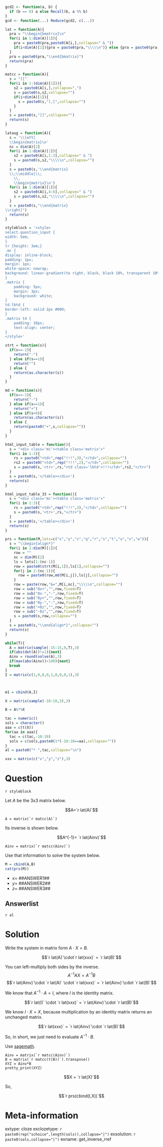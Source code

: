 ```r
gcd2 <- function(a, b) {
  if (b == 0) a else Recall(b, a %% b)
}
gcd <- function(...) Reduce(gcd2, c(...))

lat = function(A){
  pra = "\\begin{bmatrix}\n"
  for(i in 1:dim(A)[1]){
    pra = paste0(pra,paste0(A[i,],collapse=" & "))
    if(i<dim(A)[1]){pra = paste0(pra,"\\\\\n")} else {pra = paste0(pra,"\n")}
  }
  pra = paste0(pra,"\\end{bmatrix}")
  return(pra)
}

matcc = function(A){
  s = "[["
  for(i in 1:(dim(A)[1])){
    s2 = paste0(A[i,],collapse=",")
    s = paste0(s,s2,collapse="")
    if(i<dim(A)[1]){
      s = paste0(s,"],[",collapse="")
    }
  }
  s = paste0(s,"]]",collapse="")
  return(s)
}

lataug = function(A){
  s = '\\left[
  \\begin{matrix}\n'
  nc = dim(A)[2]
  for(i in 1:dim(A)[1]){
    s2 = paste0(A[i,1:3],collapse=" & ")
    s = paste0(s,s2,"\\\\\n",collapse="")
  }
  s = paste0(s,'\\end{matrix}
  \\;\\middle|\\;
    \\,
    \\begin{matrix}\n')
  for(i in 1:dim(A)[1]){
    s2 = paste0(A[i,4:6],collapse=" & ")
    s = paste0(s,s2,"\\\\\n",collapse="")
  }
  s = paste0(s,"\\end{matrix}
\\right]")
  return(s)
}

styleblock = '<style>
select.question_input {
width: 5em;
}
tr {height: 3em;}
.mc {
display: inline-block;
padding: 1px;
margin: 1px;
white-space: nowrap;
background: linear-gradient(to right, black, black 10%, transparent 10%,transparent 90%,black 90%,black);
}
.matrix {
    padding: 5px;
    margin: 3px;
    background: white;
}
td.lbtd {
border-left: solid 2px #000;
}
.matrix td {
    padding: 10px;    
    text-align: center;
}
</style>'

strt = function(s){
  if(s==-1){
    return("-")
  } else if(s==1){
    return("")
  } else {
    return(as.character(s))
  }
}

md = function(s){
  if(s==-1){
    return("-")
  } else if(s==1){
    return("+")
  } else if(s<0){
    return(as.character(s))
  } else {
    return(paste0("+",s,collapse=""))
  }
}

html_input_table = function(){
  s = "<div class='mc'><table class='matrix'>"
  for(i in 1:3){
    rs = paste0("<td>",rep("!!!",3),"</td>",collapse="")
    rs2 = paste0("<td>",rep("!!!",2),"</td>",collapse="")
    s = paste0(s,'<tr>',rs,"<td class='lbtd'>!!!</td>",rs2,"</tr>")
  }
  s = paste0(s,'</table></div>')
  return(s)
}

html_input_table_33 = function(){
  s = "<div class='mc'><table class='matrix'>"
  for(i in 1:3){
    rs = paste0("<td>",rep("!!!",3),"</td>",collapse="")
    s = paste0(s,'<tr>',rs,"</tr>")
  }
  s = paste0(s,'</table></div>')
  return(s)
}

prs = function(M,lets=c("x","y","z","q","r","s","t","u","v","w")){
  s = "\\begin{align*}"
  for(i in 1:dim(M)[1]){
    row = ""
    nc = dim(M)[2]
    ls = lets[1:(nc-1)]
    row = paste0(strt(M[i,1]),ls[1],collapse="")
    for(j in 2:(nc-1)){
      row = paste0(row,md(M[i,j]),ls[j],collapse="")
    }
    row = paste(row,"&=",M[i,nc],"\\\\\n",collapse="")
    row = sub("0x+","",row,fixed=T)
    row = sub("0x-","-",row,fixed=T)
    row = sub("0y+","",row,fixed=T)
    row = sub("0y-","-",row,fixed=T)
    row = sub("+0z","",row,fixed=T)
    row = sub("-0z","",row,fixed=T)
    s = paste0(s,row,collapse="")
  }
  s = paste0(s,"\\end{align*}",collapse="")
  return(s)
}

while(T){
  A = matrix(sample(-15:15,9,T),3)
  if(abs(det(A))!=1){next}
  Ainv = round(solve(A),3)
  if(max(abs(Ainv))>100){next}
  break
}
I = matrix(c(1,0,0,0,1,0,0,0,1),3)



m1 = cbind(A,I)

X = matrix(sample(-10:10,3),3)

B = A%*%X

tac = numeric()
sols = character()
aaa = c(t(X))
for(aa in aaa){
  tac = c(tac,-10:10)
  sols = c(sols,paste0(1*(-10:10==aa),collapse=""))
}
al = paste0("* ",tac,collapse="\n")

xxx = matrix(c("x","y","z"),3)

```

Question
========

`r styleblock`

Let $A$ be the 3x3 matrix below.

$$A=`r lat(A)`$$
```
A = matrix(`r matcc(A)`)
```


Its inverse is shown below.

$$A^{-1}= `r lat(Ainv)`$$

```
Ainv = matrix(`r matcc(Ainv)`)
```

Use that information to solve the system below.

```r
M = cbind(A,B)
cat(prs(M))
```


* $x=$ ##ANSWER1##
* $y=$ ##ANSWER2##
* $z=$ ##ANSWER3##


Answerlist
--------

`r al`


Solution
========

Write the system in matrix form $A\cdot X = B$.

$$`r lat(A)`\cdot`r lat(xxx)` = `r lat(B)`$$

You can left-multiply both sides by the inverse.
$$A^{-1}AX = A^{-1}B$$
$$`r lat(Ainv)`\cdot `r lat(A)` \cdot `r lat(xxx)` = `r lat(Ainv)`\cdot `r lat(B)`$$

We know that $A^{-1}\cdot A = I$, where $I$ is the identity matrix.

$$`r lat(I)` \cdot `r lat(xxx)` = `r lat(Ainv)`\cdot `r lat(B)`$$

We know $I\cdot X = X$, because multiplication by an identity matrix returns an unchanged matrix.

$$`r lat(xxx)` = `r lat(Ainv)`\cdot `r lat(B)`$$

So, in short, we just need to evaluate $A^{-1}\cdot B$.


Use [sagemath](https://sagecell.sagemath.org/).

```
Ainv = matrix(`r matcc(Ainv)`)
B = matrix(`r matcc(t(B))`).transpose()
XYZ = Ainv*B
pretty_print(XYZ)
```

$$X = `r lat(X)`$$

So, 

$$`r prs(cbind(I,X))`$$


Meta-information
============
extype: cloze
exclozetype: `r paste0(rep("schoice",length(sols)),collapse="|")`
exsolution: `r paste0(sols,collapse="|")`
exname: get_inverse_rref